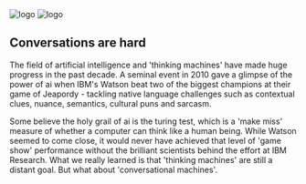 
<div className={styles["Welcome"]}>

<div className={styles["logo"]}>
  <img src={naviLogo} className={styles["logo-navi"]} alt="logo" />
  <img src={reactLogo} className={styles["logo-react"]} alt="logo" />
</div>

## Conversations are hard
The field of artificial intelligence and 'thinking machines' have made huge progress in the past decade. A seminal event in 2010 gave a glimpse of the power of ai when IBM's Watson beat two of the biggest champions at their game of Jeapordy - tackling native language challenges such as contextual clues, nuance, semantics, cultural puns and sarcasm. 

Some believe the holy grail of ai is the turing test, which is a 'make miss' measure of whether a computer can think like a human being. While Watson seemed to come close, it would never have achieved that level of 'game show' performance without the brilliant scientists behind the effort at IBM Research. What we really learned is that 'thinking machines' are still a distant goal. But what about 'conversational machines'.

</div>